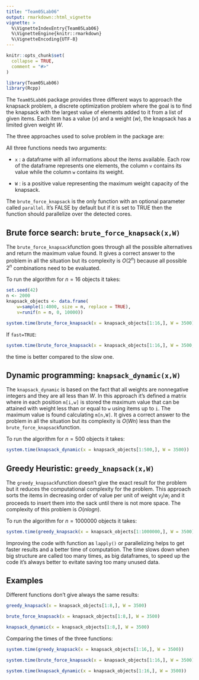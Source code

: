```yaml
---
title: "Team05Lab06"
output: rmarkdown::html_vignette
vignette: >
  %\VignetteIndexEntry{Team05Lab06}
  %\VignetteEngine{knitr::rmarkdown}
  %\VignetteEncoding{UTF-8}
---
```


```r
knitr::opts_chunk$set(
  collapse = TRUE,
  comment = "#>"
)
```

```r
library(Team05Lab06)
library(Rcpp)
```

The `Team05Lab06` package provides three different ways to approach the knapsack problem, a discrete optimization problem where the goal is to find the knapsack with the largest value of elements added to it from a list of given items. Each item has a value ($v$) and a weight ($w$), the knapsack has a limited given weight $W$.

The three approaches used to solve problem in the package are:

\itemize{
\item Brute force search: `brute_force_knapsack(x,W)`
\item Dynamic programming: `knapsack_dynamic(x,W)`
\item Greedy heuristic: `greedy_knapsack(x,W)`
}

All three functions needs two arguments:

- `x` : a dataframe with all informations about the items available. Each row of the dataframe represents one elements, the column `v` contains its value while the column `w` contains its weight. 

- `W` : is a positive value representing the maximum weight capacity of the knapsack.

The `brute_force_knapsack` is the only function with an optional parameter called `parallel`. It's FALSE by default but if it is set to TRUE then the function should parallelize over the detected cores.


## Brute force search: `brute_force_knapsack(x,W)`

The `brute_force_knapsack`function goes through all the possible alternatives and return the maximum value found. It gives a correct answer to the problem in all the situation but its complexity is $O(2^n)$ because all possible $2^n$ combinations need to be evaluated. 

To run the algorithm for $n=16$ objects it takes:



```r
set.seed(42)
n <- 2000
knapsack_objects <- data.frame(
    w=sample(1:4000, size = n, replace = TRUE),
    v=runif(n = n, 0, 10000))
```

```r
system.time(brute_force_knapsack(x = knapsack_objects[1:16,], W = 3500))
```

If `fast=TRUE`:

```r
system.time(brute_force_knapsack(x = knapsack_objects[1:16,], W = 3500, fast = TRUE))
```

the time is better compared to the slow one.

## Dynamic programming: `knapsack_dynamic(x,W)`

The `knapsack_dynamic` is based on the fact that all weights are nonnegative integers and they are all less than $W$. In this approach it's defined a matrix where in each position `m[i,w]` is stored the maximum value that can be attained with weight less than or equal to `w` using items up to `i`. The maximum value is found calculating `m[n,W]`.
It gives a correct answer to the problem in all the situation but its complexity is $O(Wn)$ less than the `brute_force_knapsack`function. 

To run the algorithm for $n=500$ objects it takes:

```r
system.time(knapsack_dynamic(x = knapsack_objects[1:500,], W = 3500))
```

## Greedy Heuristic: `greedy_knapsack(x,W)`

The `greedy_knapsack`function doesn't give the exact result for the problem but it reduces the computational complexity for the problem. This approach sorts the items in decreasing order of value per unit of weight $v_i/w_i$ and it proceeds to insert them into the sack until there is not more space. 
The complexity of this problem is $O(nlogn)$. 

To run the algorithm for $n=1000000$ objects it takes:

```r
system.time(greedy_knapsack(x = knapsack_objects[1:1000000,], W = 3500))
```

Improving the code with function as `lapply()` or parallelizing helps to get faster results and a better time of computation. The time slows down when big structure are called too many times, as big dataframes, to speed up the code it's always better to evitate saving too many unused data. 

## Examples

Different functions don't give always the same results:

```r
greedy_knapsack(x = knapsack_objects[1:8,], W = 3500)
```
```r
brute_force_knapsack(x = knapsack_objects[1:8,], W = 3500)
```
```r
knapsack_dynamic(x = knapsack_objects[1:8,], W = 3500)
```

Comparing the times of the three functions: 

```r
system.time(greedy_knapsack(x = knapsack_objects[1:16,], W = 3500))
```
```r
system.time(brute_force_knapsack(x = knapsack_objects[1:16,], W = 3500))
```
```r
system.time(knapsack_dynamic(x = knapsack_objects[1:16,], W = 3500))
```